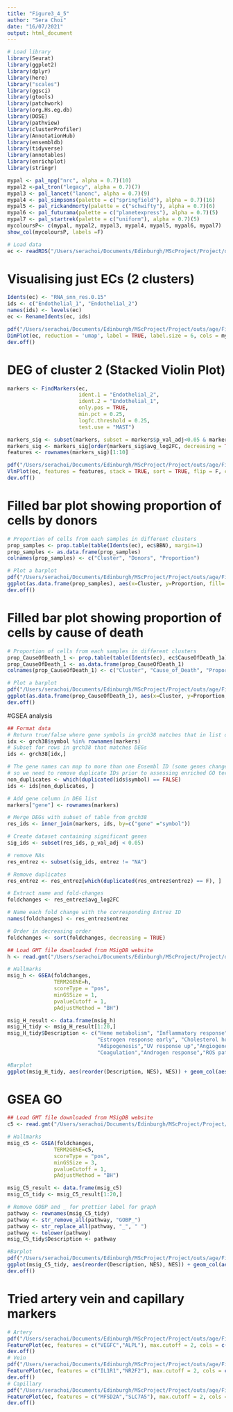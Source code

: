```yaml
---
title: "Figure3_4_5"
author: "Sera Choi"
date: "16/07/2021"
output: html_document
---
```


```r
# Load library
library(Seurat)
library(ggplot2)
library(dplyr)
library(here)
library("scales")
library(ggsci)
library(gtools)
library(patchwork)
library(org.Hs.eg.db)
library(DOSE)
library(pathview)
library(clusterProfiler)
library(AnnotationHub)
library(ensembldb)
library(tidyverse)
library(annotables)
library(enrichplot)
library(stringr)

mypal <- pal_npg("nrc", alpha = 0.7)(10)
mypal2 <-pal_tron("legacy", alpha = 0.7)(7)
mypal3 <- pal_lancet("lanonc", alpha = 0.7)(9)
mypal4 <- pal_simpsons(palette = c("springfield"), alpha = 0.7)(16)
mypal5 <- pal_rickandmorty(palette = c("schwifty"), alpha = 0.7)(6)
mypal6 <- pal_futurama(palette = c("planetexpress"), alpha = 0.7)(5)
mypal7 <- pal_startrek(palette = c("uniform"), alpha = 0.7)(5)
mycoloursP<- c(mypal, mypal2, mypal3, mypal4, mypal5, mypal6, mypal7)
show_col(mycoloursP, labels =F)

# Load data 
ec <- readRDS("/Users/serachoi/Documents/Edinburgh/MScProject/Project/data/processed/Luise_ec.RDS")
```

# Visualising just ECs (2 clusters)

```r
Idents(ec) <- "RNA_snn_res.0.15"
ids <- c("Endothelial_1", "Endothelial_2")
names(ids) <- levels(ec)
ec <- RenameIdents(ec, ids)

pdf("/Users/serachoi/Documents/Edinburgh/MScProject/Project/outs/age/Fig3_ec.pdf", height = 5, width = 5)
DimPlot(ec, reduction = 'umap', label = TRUE, label.size = 6, cols = mycoloursP[1:20]) +NoLegend()
dev.off()

```

# DEG of cluster 2 (Stacked Violin Plot)

```r
markers <- FindMarkers(ec,
                       ident.1 = "Endothelial_2",
                       ident.2 = "Endothelial_1",
                       only.pos = TRUE,
                       min.pct = 0.25,
                       logfc.threshold = 0.25,
                       test.use = "MAST")

markers_sig <- subset(markers, subset = markers$p_val_adj<0.05 & markers$pct.1 > 0.25 & markers$pct.2 < 0.25)
markers_sig <- markers_sig[order(markers_sig$avg_log2FC, decreasing = TRUE),]
features <- rownames(markers_sig)[1:10]

pdf("/Users/serachoi/Documents/Edinburgh/MScProject/Project/outs/age/Fig3_DEG.pdf", height = 2.5, width = 11)
VlnPlot(ec, features = features, stack = TRUE, sort = TRUE, flip = F, cols = mycoloursP[15:30], pt.size = 1) + theme(legend.position = "none", strip.text.x.top = element_text(angle = 0)) + geom_jitter(size = 0.1)
dev.off()

```


# Filled bar plot showing proportion of cells by donors 


```r
# Proportion of cells from each samples in different clusters
prop_samples <- prop.table(table(Idents(ec), ec$BBN), margin=1)
prop_samples <- as.data.frame(prop_samples)
colnames(prop_samples) <- c("Cluster", "Donors", "Proportion")

# Plot a barplot 
pdf("/Users/serachoi/Documents/Edinburgh/MScProject/Project/outs/age/Fig3_donors.pdf", height = 5, width = 5)
ggplot(as.data.frame(prop_samples), aes(x=Cluster, y=Proportion, fill= Donors)) + geom_bar(stat="identity")+ theme_classic() + scale_fill_manual(values=mycoloursP[1:20])
dev.off()
```

# Filled bar plot showing proportion of cells by cause of death

```r
# Proportion of cells from each samples in different clusters
prop_CauseOfDeath_1 <- prop.table(table(Idents(ec), ec$CauseOfDeath_1a), margin=1)
prop_CauseOfDeath_1 <- as.data.frame(prop_CauseOfDeath_1)
colnames(prop_CauseOfDeath_1) <- c("Cluster", "Cause_of_Death", "Proportion")

# Plot a barplot 
pdf("/Users/serachoi/Documents/Edinburgh/MScProject/Project/outs/age/Fig3_death.pdf", height = 5, width = 7)
ggplot(as.data.frame(prop_CauseOfDeath_1), aes(x=Cluster, y=Proportion, fill= Cause_of_Death)) + geom_bar(stat="identity")+ theme_classic() + scale_fill_manual(values=mycoloursP[1:20])
dev.off()
```

#GSEA analysis 

```r
## Format data
# Return true/false where gene symbols in grch38 matches that in list of DEGs
idx <- grch38$symbol %in% rownames(markers)
# Subset for rows in grch38 that matches DEGs 
ids <- grch38[idx,]

# The gene names can map to more than one Ensembl ID (some genes change ID over time), 
# so we need to remove duplicate IDs prior to assessing enriched GO terms
non_duplicates <- which(duplicated(ids$symbol) == FALSE)
ids <- ids[non_duplicates, ] 

# Add gene column in DEG list 
markers["gene"] <- rownames(markers)

# Merge DEGs with subset of table from grch38
res_ids <- inner_join(markers, ids, by=c("gene" ="symbol")) 

# Create dataset containing significant genes 
sig_ids <- subset(res_ids, p_val_adj < 0.05)

# remove NAs
res_entrez <- subset(sig_ids, entrez != "NA")

# Remove duplicates 
res_entrez <- res_entrez[which(duplicated(res_entrez$entrez) == F), ]

# Extract name and fold-changes
foldchanges <- res_entrez$avg_log2FC

# Name each fold change with the corresponding Entrez ID
names(foldchanges) <- res_entrez$entrez

# Order in decreasing order
foldchanges <- sort(foldchanges, decreasing = TRUE)

## Load GMT file downloaded from MSigDB website 
h <- read.gmt("/Users/serachoi/Documents/Edinburgh/MScProject/Project/data/MSigDB_H")

# Hallmarks
msig_h <- GSEA(foldchanges, 
               TERM2GENE=h,
               scoreType = "pos",
               minGSSize = 1,
               pvalueCutoff = 1,
               pAdjustMethod = "BH")

msig_H_result <- data.frame(msig_h)
msig_H_tidy <- msig_H_result[1:20,]
msig_H_tidy$Description <- c("Heme metabolism", "Inflammatory response","Epithelial-Mesenchymal transition","Apical junction","Allograft rejection",
                             "Estrogen response early", "Cholesterol homeostasis", "Xenobiotic metabolism", "Hypoxia", "Complement",
                             "Adipogenesis","UV response up","Angiogenesis","Apoptosis","G2M checkpoint", "Interferon gamma response",
                             "Coagulation","Androgen response","ROS pathway", "Interferon alpha response")

#Barplot
ggplot(msig_H_tidy, aes(reorder(Description, NES), NES)) + geom_col(aes(fill=p.adjust< 0.2)) + theme_light() + coord_flip() + theme(axis.text = element_text(size = 11)) + scale_fill_manual(values = c(mycoloursP[4],mycoloursP[5])) + labs(x="", y="NES")
```

# GSEA GO

```r
## Load GMT file downloaded from MSigDB website 
c5 <- read.gmt("/Users/serachoi/Documents/Edinburgh/MScProject/Project/data/MSigDB_C5")

# Hallmarks
msig_c5 <- GSEA(foldchanges, 
               TERM2GENE=c5,
               scoreType = "pos",
               minGSSize = 3,
               pvalueCutoff = 1,
               pAdjustMethod = "BH")

msig_C5_result <- data.frame(msig_c5)
msig_C5_tidy <- msig_C5_result[1:20,]

# Remove GOBP and _ for prettier label for graph 
pathway <- rownames(msig_C5_tidy)
pathway <- str_remove_all(pathway, "GOBP_")
pathway <- str_replace_all(pathway, "_", " ")
pathway <- tolower(pathway)
msig_C5_tidy$Description <- pathway

#Barplot
pdf("/Users/serachoi/Documents/Edinburgh/MScProject/Project/outs/age/Fig3_GO.pdf", height = 6, width = 11)
ggplot(msig_C5_tidy, aes(reorder(Description, NES), NES)) + geom_col(aes(fill=p.adjust< 0.2)) + theme_light() + coord_flip() + theme(axis.text = element_text(size = 13)) + scale_fill_manual(values = c(mycoloursP[4],mycoloursP[5])) + labs(x="", y="NES")
dev.off()
```

# Tried artery vein and capillary markers 

```r
# Artery 
pdf("/Users/serachoi/Documents/Edinburgh/MScProject/Project/outs/age/Fig5_artery.pdf", width = 10, height = 5)
FeaturePlot(ec, features = c("VEGFC","ALPL"), max.cutoff = 2, cols = c("lightgrey",mycoloursP[8]))
dev.off()
# Vein 
pdf("/Users/serachoi/Documents/Edinburgh/MScProject/Project/outs/age/Fig5_vein.pdf", width = 10, height = 5)
FeaturePlot(ec, features = c("IL1R1","NR2F2"), max.cutoff = 2, cols = c("lightgrey","dodgerblue3"))
dev.off()
# Capillary
pdf("/Users/serachoi/Documents/Edinburgh/MScProject/Project/outs/age/Fig5_capillary.pdf", width = 10, height = 5)
FeaturePlot(ec, features = c("MFSD2A","SLC7A5"), max.cutoff = 2, cols = c("lightgrey",mycoloursP[3]))
dev.off()
```




